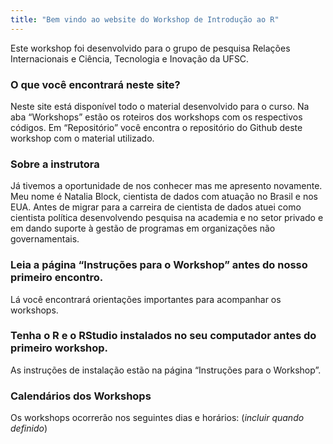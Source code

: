 ```yaml
---
title: "Bem vindo ao website do Workshop de Introdução ao R"
---
```


Este workshop foi desenvolvido para o grupo de pesquisa Relações Internacionais e Ciência, Tecnologia e Inovação da UFSC.

### O que você encontrará neste site?
Neste site está disponível todo o material desenvolvido para o curso. Na aba "Workshops" estão os roteiros dos workshops com os respectivos códigos. Em "Repositório" você encontra o repositório do Github deste workshop com o material utilizado.

### Sobre a instrutora
Já tivemos a oportunidade de nos conhecer mas me apresento novamente. Meu nome é Natalia Block, cientista de dados com atuação no Brasil e nos EUA. Antes de migrar para a carreira de cientista de dados atuei como cientista política desenvolvendo pesquisa na academia e no setor privado e em dando suporte à gestão de programas em organizações não governamentais. 

### Leia a página "Instruções para o Workshop" antes do nosso primeiro encontro. 
Lá você encontrará orientações importantes para acompanhar os workshops.  

### Tenha o R e o RStudio instalados no seu computador antes do primeiro workshop.
As instruções de instalação estão na página "Instruções para o Workshop".

### Calendários dos Workshops
Os workshops ocorrerão nos seguintes dias e horários: (*incluir quando definido*)

